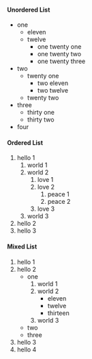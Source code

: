 #### Unordered List

* one
    * eleven
    * twelve
        * one twenty one
        * one twenty two
        * one twenty three
* two
    * twenty one
        * two eleven
        * two twelve
    * twenty two
* three
    * thirty one
    * thirty two
* four

#### Ordered List

1. hello 1
    1. world 1
    2. world 2
        1. love 1
        2. love 2
            1. peace 1
            2. peace 2
        3. love 3
    3. world 3
2. hello 2
3. hello 3

#### Mixed List

1. hello 1
2. hello 2
    * one
        1. world 1
        2. world 2
            * eleven
            * twelve
            * thirteen
        3. world 3
    * two
    * three
3. hello 3
4. hello 4
